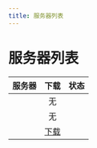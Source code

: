 ```yaml
---
title: 服务器列表
---
```



# 服务器列表    

|                                            服务器                                             |                              下载                               | 状态                                               |
| :-------------------------------------------------------------------------------------------: | :-------------------------------------------------------------: | -------------------------------------------------- |
|  <CopyToClipboard title="点击复制服务器地址" show="pure" content="pure.mc.asyncraft.club" />  |                               无                                | <ServerStatus address="pure.mc.asyncraft.club" />  |
| <CopyToClipboard title="点击复制服务器地址" show="games" content="games.mc.asyncraft.club" /> |                               无                                | <ServerStatus address="games.mc.asyncraft.club" /> |
|  <CopyToClipboard title="点击复制服务器地址" show="atm9" content="atm.mc.asyncraft.club" />   | [下载](https://asc-r2.tmpcf.top/All%20the%20Mods%209-1.0.8.zip) | <ServerStatus address="atm.mc.asyncraft.club" />   |
